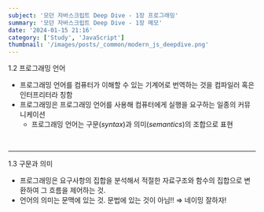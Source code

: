 ```yaml
---
subject: '모던 자바스크립트 Deep Dive - 1장 프로그래밍'
summary: '모던 자바스크립트 Deep Dive - 1장 메모'
date: '2024-01-15 21:16'
category: ['Study', 'JavaScript']
thumbnail: '/images/posts/_common/modern_js_deepdive.png'
---
```



<Typography variant="h3" backgroundColor="gray">
  <span>1.2 프로그래밍 언어</span>
</Typography>

- 프로그래밍 언어를 컴퓨터가 이해할 수 있는 기계어로 번역하는 것을 <Typography color="gray500" isBold>컴파일러</Typography> 혹은 <Typography color="gray500" isBold>인터프리터</Typography>라 칭함
- 프로그래밍은 프로그래밍 언어를 사용해 컴퓨터에게 실행을 요구하는 일종의 커뮤니케이션
  - 프로그래밍 언어는 구문(_syntax_)과 의미(_semantics_)의 조합으로 표현

<br />

---

<Typography variant="h3" backgroundColor="gray">
  <span>1.3 구문과 의미</span>
</Typography>

- 프로그래밍은 요구사항의 집합을 분석해서 적절한 자료구조와 함수의 집합으로 변환하여 그 흐름을 제어하는 것.
- 언어의 의미는 문맥에 있는 것. 문법에 있는 것이 아님!! ⇒ <Typography color="gray500" isBold isItalic>네이밍 잘하자!</Typography>
